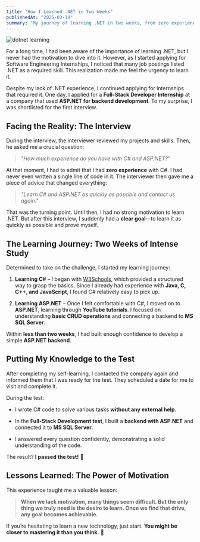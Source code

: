 ```yaml
---
title: "How I Learned .NET in Two Weeks"
publishedAt: "2025-03-18"
summary: "My journey of learning .NET in two weeks, from zero experience to passing a Full-Stack Developer Internship test, proving that motivation is the key to mastering new skills."
---
```


<img src="/dotnet-learnin-journey.png" alt="dotnet learning" />

For a long time, I had been aware of the importance of learning .NET, but I never had the motivation to dive into it. However, as I started applying for Software Engineering Internships, I noticed that many job postings listed .NET as a required skill. This realization made me feel the urgency to learn it.

Despite my lack of .NET experience, I continued applying for internships that required it. One day, I applied for a **Full-Stack Developer Internship** at a company that used **ASP.NET for backend development**. To my surprise, I was shortlisted for the first interview.

## Facing the Reality: The Interview

During the interview, the interviewer reviewed my projects and skills. Then, he asked me a crucial question:

> _"How much experience do you have with C# and ASP.NET?"_

At that moment, I had to admit that I had **zero experience** with C#. I had never even written a single line of code in it. The interviewer then gave me a piece of advice that changed everything:

> _"Learn C# and ASP.NET as quickly as possible and contact us again."_

That was the turning point. Until then, I had no strong motivation to learn .NET. But after this interview, I suddenly had a **clear goal**—to learn it as quickly as possible and prove myself.

## The Learning Journey: Two Weeks of Intense Study

Determined to take on the challenge, I started my learning journey:

1. **Learning C#** – I began with [W3Schools](https://www.w3schools.com/cs/), which provided a structured way to grasp the basics. Since I already had experience with **Java, C, C++, and JavaScript**, I found C# relatively easy to pick up.

2. **Learning ASP.NET** – Once I felt comfortable with C#, I moved on to **ASP.NET**, learning through **YouTube tutorials**. I focused on understanding **basic CRUD operations** and connecting a backend to **MS SQL Server**.

Within **less than two weeks**, I had built enough confidence to develop a simple **ASP.NET backend**.

## Putting My Knowledge to the Test

After completing my self-learning, I contacted the company again and informed them that I was ready for the test. They scheduled a date for me to visit and complete it.

During the test:

- I wrote C# code to solve various tasks **without any external help**.

- In the **Full-Stack Development test**, I built a **backend with ASP.NET** and connected it to **MS SQL Server**.

- I answered every question confidently, demonstrating a solid understanding of the code.

The result? **I passed the test!** 🎉

## Lessons Learned: The Power of Motivation

This experience taught me a valuable lesson:

> **When we lack motivation, many things seem difficult. But the only thing we truly need is the desire to learn. Once we find that drive, any goal becomes achievable.**

If you’re hesitating to learn a new technology, just start. **You might be closer to mastering it than you think.** 🚀

